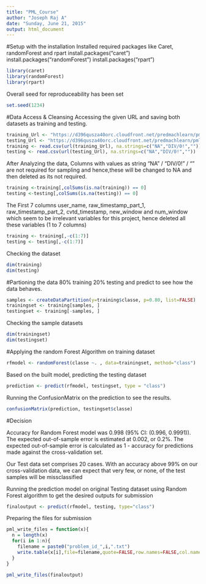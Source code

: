 ```yaml
---
title: "PML_Course"
author: "Joseph Raj A"
date: "Sunday, June 21, 2015"
output: html_document
---
```

#Setup with the installation
Installed required packages like Caret, randomForest and rpart
install.packages("caret")
install.packages("randomForest")
install.packages("rpart")  

```r
library(caret)
library(randomForest)
library(rpart)
```

Overall seed for reproduceability has been set
```r
set.seed(1234)
```

#Data Access & Cleansing
Accessing the given URL and saving both datasets as training and testing.
```r
training_Url <- "https://d396qusza40orc.cloudfront.net/predmachlearn/pml-training.csv"
testing_Url <- "https://d396qusza40orc.cloudfront.net/predmachlearn/pml-testing.csv"
training <- read.csv(url(training_Url), na.strings=c("NA","DIV/0!",""))
testing <- read.csv(url(testing_Url), na.strings=c("NA","DIV/0!",""))
```

After Analyzing the data, Columns with values as string "NA" / "DIV/0!" / "" are not required for sampling and hence,these will be changed to NA and then deleted as its not required.
```r
training <-training[,colSums(is.na(training)) == 0]
testing <-testing[,colSums(is.na(testing)) == 0]
```

The First 7 columns user_name, raw_timestamp_part_1, raw_timestamp_part_2, cvtd_timestamp, new_window and num_window which seem to be irrelevant variables for this project, hence deleted all these variables (1 to 7 columns)
```r
training <- training[,-c(1:7)]
testing <- testing[,-c(1:7)]
```

Checking the dataset
```r
dim(training)
dim(testing)
```

#Partioning the data 80% training 20% testing and predict to see how the data behaves.
```r
samples <- createDataPartition(y=training$classe, p=0.80, list=FALSE)
trainingset <- training[samples, ] 
testingset <- training[-samples, ]
```

Checking the sample datasets
```r
dim(trainingset)
dim(testingset)
```

#Applying the random Forest Algorithm on training dataset
```r
rfmodel <- randomForest(classe ~. , data=trainingset, method="class")
```

Based on the built model, predicting the testing dataset
```r
prediction <- predict(rfmodel, testingset, type = "class")
```

Running the ConfusionMatrix on the prediction to see the results.
```r
confusionMatrix(prediction, testingset$classe)
```

#Decision

Accuracy for Random Forest model was 0.998 (95% CI: (0.996, 0.9991)). The expected out-of-sample error is estimated at 0.002, or 0.2%. The expected out-of-sample error is calculated as 1 - accuracy for predictions made against the cross-validation set. 

Our Test data set comprises 20 cases. With an accuracy above 99% on our cross-validation data, we can expect that very few, or none, of the test samples will be missclassified

Running the prediction model on original Testing dataset using Random Forest algorithm to get the desired outputs for submission
```r
finaloutput <- predict(rfmodel, testing, type="class")
```

Preparing the files for submission
```r
pml_write_files = function(x){
  n = length(x)
  for(i in 1:n){
    filename = paste0("problem_id_",i,".txt")
    write.table(x[i],file=filename,quote=FALSE,row.names=FALSE,col.names=FALSE)
  }
}

pml_write_files(finaloutput)
```


